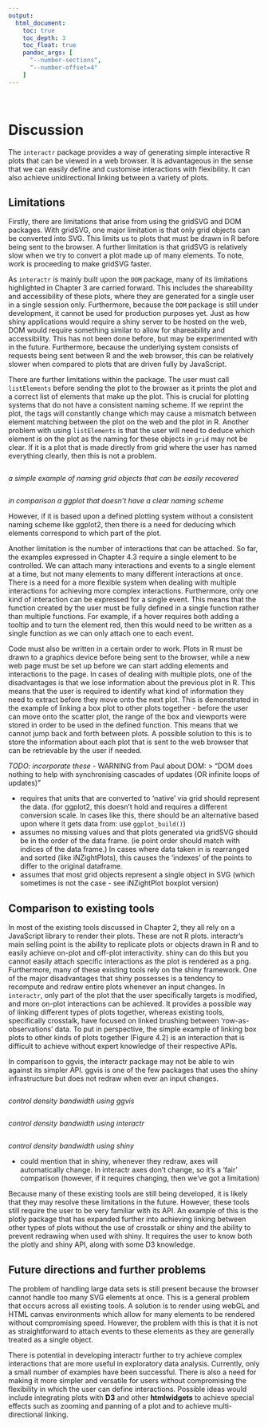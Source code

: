 ---
output:
  html_document:
    toc: true
    toc_depth: 3
    toc_float: true
    pandoc_args: [
      "--number-sections",
      "--number-offset=4"
    ]
---

<br>

# Discussion

The `interactr` package provides a way of generating simple interactive R plots that can be viewed in a web browser. It is advantageous in the sense that we can easily define and customise interactions with flexibility. It can also achieve unidirectional linking between a variety of plots.

## Limitations

Firstly, there are limitations that arise from using the gridSVG and DOM packages. With gridSVG, one major limitation is that only grid objects can be converted into SVG. This limits us to plots that must be drawn in R before being sent to the browser. A further limitation is that gridSVG is relatively slow when we try to convert a plot made up of many elements. To note, work is proceeding to make gridSVG faster.

As `interactr` is mainly built upon the `DOM` package, many of its limitations highlighted in Chapter 3 are carried forward. This includes the shareability and accessibility of these plots, where they are generated for a single user in a single session only. Furthermore, because the `DOM` package is still under development, it cannot be used for production purposes yet. Just as how shiny applications would require a shiny server to be hosted on the web, DOM would require something similar to allow for shareability and accessibility. This has not been done before, but may be experimented with in the future. Furthermore, because the underlying system consists of requests being sent between R and the web browser, this can be relatively slower when compared to plots that are driven fully by JavaScript.

There are further limitations within the package. The user must call `listElements` before sending the plot to the browser as it prints the plot and a correct list of elements that make up the plot. This is crucial for plotting systems that do not have a consistent naming scheme. If we reprint the plot, the tags will constantly change which may cause a mismatch between element matching between the plot on the web and the plot in R. Another problem with using `listElements` is that the user will need to deduce which element is on the plot as the naming for these objects in `grid` may not be clear. If it is a plot that is made directly from grid where the user has named everything clearly, then this is not a problem.

```{r}

```
*a simple example of naming grid objects that can be easily recovered*

```{r}

```
*in comparison a ggplot that doesn't have a clear naming scheme*

However, if it is based upon a defined plotting system without a consistent naming scheme like ggplot2, then there is a need for deducing which elements correspond to which part of the plot.

Another limitation is the number of interactions that can be attached. So far, the examples expressed in Chapter 4.3 require a single element to be controlled. We can attach many interactions and events to a single element at a time, but not many elements to many different interactions at once. There is a need for a more flexible system when dealing with multiple interactions for achieving more complex interactions. Furthermore, only one kind of interaction can be expressed for a single event. This means that the function created by the user must be fully defined in a single function rather than multiple functions. For example, if a hover requires both adding a tooltip and to turn the element red, then this would need to be written as a single function as we can only attach one to each event.

Code must also be written in a certain order to work. Plots in R must be drawn to a graphics device before being sent to the browser, while a new web page must be set up before we can start adding elements and interactions to the page. In cases of dealing with multiple plots, one of the disadvantages is that we lose information about the previous plot in R. This means that the user is required to identify what kind of information they need to extract before they move onto the next plot. This is demonstrated in the example of linking a box plot to other plots together - before the user can move onto the scatter plot, the range of the box and viewports were stored in order to be used in the defined function. This means that we cannot jump back and forth between plots. A possible solution to this is to store the information about each plot that is sent to the web browser that can be retrievable by the user if needed.

*TODO: incorporate these*
- WARNING from Paul about DOM:
> "DOM does nothing to help with synchronising cascades of updates (OR infinite loops of updates)"

- requires that units that are converted to 'native' via grid should represent the data. (for ggplot2, this doesn't hold and requires a different conversion scale. In cases like this, there should be an alternative based upon where it gets data from:  use `ggplot_build()`)
- assumes no missing values and that plots generated via gridSVG should be in the order of the data frame. (ie point order should match with indices of the data frame.) In cases where data taken in is rearranged and sorted (like iNZightPlots), this causes the 'indexes' of the points to differ to the original dataframe.
-  assumes that most grid objects represent a single object in SVG (which sometimes is not the case - see iNZightPlot boxplot version)

## Comparison to existing tools

In most of the existing tools discussed in Chapter 2, they all rely on a JavaScript library to render their plots. These are not R plots. interactr's main selling point is the ability to replicate plots or objects drawn in R and to easily achieve on-plot and off-plot interactivity. shiny can do this but you cannot easily attach specific interactions as the plot is rendered as a png. Furthermore, many of these existing tools rely on the shiny framework. One of the major disadvantages that shiny possesses is a tendency to recompute and redraw entire plots whenever an input changes. In `interactr`, only part of the plot that the user specifically targets is modified, and more on-plot interactions can be achieved.  It provides a possible way of linking different types of plots together, whereas existing tools, specifically crosstalk, have focused on linked brushing between 'row-as-observations' data. To put in perspective, the simple example of linking box plots to other kinds of plots together (Figure 4.2) is an interaction that is difficult to achieve without expert knowledge of their respective APIs.

In comparison to ggvis, the interactr package may not be able to win against its simpler API. ggvis is one of the few packages that uses the shiny infrastructure but does not redraw when ever an input changes.

```{r, eval = FALSE}

```
*control density bandwidth using ggvis*

```{r, eval = FALSE}

```
*control density bandwidth using interactr*

```{r, eval = FALSE}

```
*control density bandwidth using shiny*

- could mention that in shiny, whenever they redraw, axes will automatically change. In interactr axes don't change, so it's a 'fair' comparison (however, if it requires changing, then we've got a limitation)

Because many of these existing tools are still being developed, it is likely that they may resolve these limitations in the future. However, these tools still require the user to be very familiar with its API. An example of this is the plotly package that has expanded further into achieving linking between other types of plots without the use of crosstalk or shiny and the ability to prevent redrawing when used with shiny. It requires the user to know both the plotly and shiny API, along with some D3 knowledge.

## Future directions and further problems

The problem of handling large data sets is still present because the browser cannot handle too many SVG elements at once. This is a general problem that occurs across all existing tools. A solution is to render using webGL and HTML canvas environments which allow for many elements to be rendered without compromising speed. However, the problem with this is that it is not as straightforward to attach events to these elements as they are generally treated as a single object.

There is potential in developing interactr further to try achieve complex interactions that are more useful in exploratory data analysis. Currently, only a small number of examples have been successful. There is also a need for making it more simpler and versatile for users without compromising the flexibility in which the user can define interactions. Possible ideas would include integrating plots with **D3** and other **htmlwidgets** to achieve special effects such as zooming and panning of a plot and to achieve multi-directional linking.
